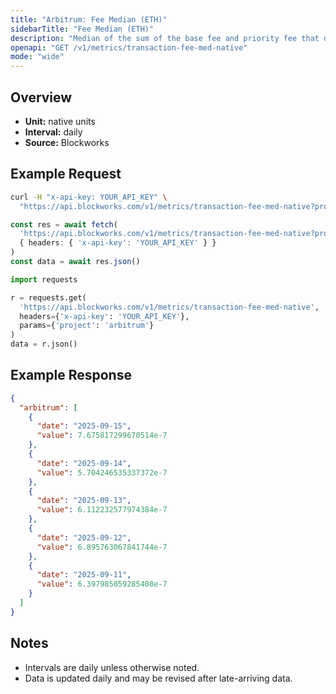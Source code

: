 ```yaml
---
title: "Arbitrum: Fee Median (ETH)"
sidebarTitle: "Fee Median (ETH)"
description: "Median of the sum of the base fee and priority fee that day in native chain token"
openapi: "GET /v1/metrics/transaction-fee-med-native"
mode: "wide"
---
```


## Overview

- **Unit:** native units
- **Interval:** daily
- **Source:** Blockworks

## Example Request

<CodeGroup>

```bash cURL
curl -H "x-api-key: YOUR_API_KEY" \
  "https://api.blockworks.com/v1/metrics/transaction-fee-med-native?project=arbitrum"
```

```typescript TypeScript
const res = await fetch(
  'https://api.blockworks.com/v1/metrics/transaction-fee-med-native?project=arbitrum',
  { headers: { 'x-api-key': 'YOUR_API_KEY' } }
)
const data = await res.json()
```

```python Python
import requests

r = requests.get(
  'https://api.blockworks.com/v1/metrics/transaction-fee-med-native',
  headers={'x-api-key': 'YOUR_API_KEY'},
  params={'project': 'arbitrum'}
)
data = r.json()
```

</CodeGroup>

## Example Response

```json
{
  "arbitrum": [
    {
      "date": "2025-09-15",
      "value": 7.675817299670514e-7
    },
    {
      "date": "2025-09-14",
      "value": 5.704246535337372e-7
    },
    {
      "date": "2025-09-13",
      "value": 6.112232577974384e-7
    },
    {
      "date": "2025-09-12",
      "value": 6.895763067841744e-7
    },
    {
      "date": "2025-09-11",
      "value": 6.397985059285408e-7
    }
  ]
}
```

## Notes
- Intervals are daily unless otherwise noted.
- Data is updated daily and may be revised after late-arriving data.